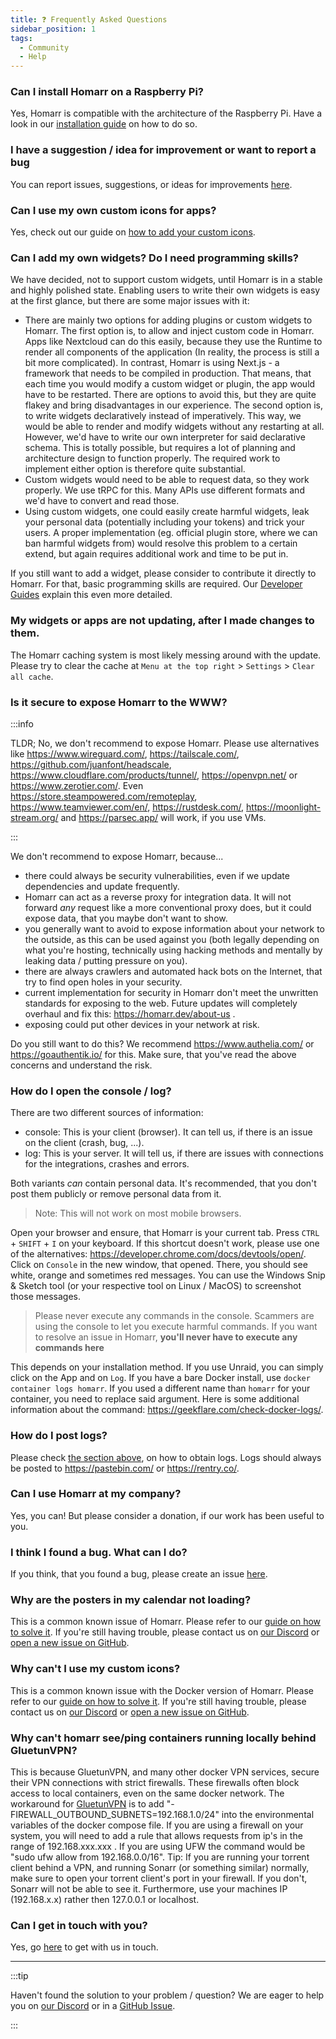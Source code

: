 ```yaml
---
title: ❓ Frequently Asked Questions
sidebar_position: 1
tags:
  - Community
  - Help
---
```



### Can I install Homarr on a Raspberry Pi?
Yes, Homarr is compatible with the architecture of the Raspberry Pi. Have a look in our <a href="/docs/introduction/installation">installation guide</a> on how to do so.

### I have a suggestion / idea for improvement or want to report a bug
You can report issues, suggestions, or ideas for improvements <a href="https://github.com/ajnart/homarr/issues/new/choose">here</a>.

### Can I use my own custom icons for apps?
Yes, check out our guide on <a href="/docs/customizations/icons">how to add your custom icons</a>.

### Can I add my own widgets? Do I need programming skills?
We have decided, not to support custom widgets, until Homarr is in a stable and highly polished state.
Enabling users to write their own widgets is easy at the first glance, but there are some major issues with it:

- There are mainly two options for adding plugins or custom widgets to Homarr. The first option is, to allow and inject custom code in Homarr. Apps like Nextcloud can do this easily, because they use the Runtime to render all components of the application (In reality, the process is still a bit more complicated). In contrast, Homarr is using Next.js - a framework that needs to be compiled in production. That means, that each time you would modify a custom widget or plugin, the app would have to be restarted. There are options to avoid this, but they are quite flakey and bring disadvantages in our experience. The second option is, to write widgets declaratively instead of imperatively. This way, we would be able to render and modify widgets without any restarting at all. However, we'd have to write our own interpreter for said declarative schema. This is totally possible, but requires a lot of planning and architecture design to function properly. The required work to implement either option is therefore quite substantial.
- Custom widgets would need to be able to request data, so they work properly. We use tRPC for this. Many APIs use different formats and we'd have to convert and read those.
- Using custom widgets, one could easily create harmful widgets, leak your personal data (potentially including your tokens) and trick your users. A proper implementation (eg. official plugin store, where we can ban harmful widgets from) would resolve this problem to a certain extend, but again requires additional work and time to be put in.

If you still want to add a widget, please consider to contribute it directly to Homarr. For that, basic programming skills are required. Our [Developer Guides](/docs/community/developer-guides) explain this even more detailed.

### My widgets or apps are not updating, after I made changes to them.
The Homarr caching system is most likely messing around with the update.
Please try to clear the cache at ``Menu at the top right`` > ``Settings`` > ``Clear all cache``.

### Is it secure to expose Homarr to the WWW?

:::info

TLDR; No, we don't recommend to expose Homarr. Please use alternatives like https://www.wireguard.com/, https://tailscale.com/, https://github.com/juanfont/headscale, https://www.cloudflare.com/products/tunnel/, https://openvpn.net/ or https://www.zerotier.com/. Even https://store.steampowered.com/remoteplay, https://www.teamviewer.com/en/, https://rustdesk.com/, https://moonlight-stream.org/ and https://parsec.app/ will work, if you use VMs.

:::

We don't recommend to expose Homarr, because...
- there could always be security vulnerabilities, even if we update dependencies and update frequently.
- Homarr can act as a reverse proxy for integration data. It will not forward *any* request like a more conventional proxy does, but it could expose data, that you maybe don't want to show.
- you generally want to avoid to expose information about your network to the outside, as this can be used against you (both legally depending on what you're hosting, technically using hacking methods and mentally by leaking data / putting pressure on you).
- there are always crawlers and automated hack bots on the Internet, that try to find open holes in your security.
- current implementation for security in Homarr don't meet the unwritten standards for exposing to the web. Future updates will completely overhaul and fix this: https://homarr.dev/about-us .
- exposing could put other devices in your network at risk.

Do you still want to do this? We recommend https://www.authelia.com/ or https://goauthentik.io/ for this. Make sure, that you've read the above concerns and understand the risk.

### How do I open the console / log?
There are two different sources of information:
- console: This is your client (browser). It can tell us, if there is an issue on the client (crash, bug, ...).
- log: This is your server. It will tell us, if there are issues with connections for the integrations, crashes and errors.

Both variants *can* contain personal data. It's recommended, that you don't post them publicly or remove personal data from it.

<Tabs>
  <TabItem value="apple" label="Read console" default>

> Note: This will not work on most mobile browsers.

Open your browser and ensure, that Homarr is your current tab.
Press ``CTRL`` + ``SHIFT`` + ``I`` on your keyboard. If this shortcut doesn't work, please use one of the alternatives: https://developer.chrome.com/docs/devtools/open/.
Click on ``Console`` in the new window, that opened. There, you should see white, orange and sometimes red messages. You can use the Windows Snip & Sketch tool (or your respective tool on Linux / MacOS) to screenshot those messages.

> Please never execute any commands in the console. Scammers are using the console to let you execute harmful commands. If you want to resolve an issue in Homarr, **you'll never have to execute any commands here**

  </TabItem>
  <TabItem value="orange" label="Read log">

This depends on your installation method. If you use Unraid, you can simply click on the App and on ``Log``. If you have a bare Docker install, use ``docker container logs homarr``. If you used a different name than ``homarr`` for your container, you need to replace said argument. Here is some additional information about the command: https://geekflare.com/check-docker-logs/.

  </TabItem>
</Tabs>

### How do I post logs?
Please check [the section above](#how-do-i-open-the-console--log), on how to obtain logs. Logs should always be posted to https://pastebin.com/ or https://rentry.co/.

### Can I use Homarr at my company?
Yes, you can! But please consider a donation, if our work has been useful to you.

### I think I found a bug. What can I do?
If you think, that you found a bug, please create an issue <a href="https://github.com/ajnart/homarr/issues/new/choose">here</a>.

### Why are the posters in my calendar not loading?
This is a common known issue of Homarr. Please refer to our [guide on how to solve it](/docs/community/known-issues#🚨-adblocker-will-break-and-block-the-posters-of-tv-shows). If you're still having trouble, please contact us on [our Discord](/docs/community/get-in-touch#discord) or [open a new issue on GitHub](https://github.com/ajnart/homarr/issues/new/choose).

### Why can't I use my custom icons?
This is a common known issue with the Docker version of Homarr. Please refer to our [guide on how to solve it](/docs/community/known-issues#🚨-docker-container-requires-a-restart-after-making-modifications-to-the-icons). If you're still having trouble, please contact us on [our Discord](/docs/community/get-in-touch#discord) or [open a new issue on GitHub](https://github.com/ajnart/homarr/issues/new/choose).

### Why can't homarr see/ping containers running locally behind GluetunVPN?
This is because GluetunVPN, and many other docker VPN services, secure their VPN connections with strict firewalls. These firewalls often block access to local containers, even on the same docker network. The workaround for <a href="https://github.com/qdm12/gluetun-wiki/blob/main/setup/options/firewall.md">GluetunVPN</a> is to add "- FIREWALL_OUTBOUND_SUBNETS=192.168.1.0/24" into the environmental variables of the docker compose file. If you are using a firewall on your system, you will need to add a rule that allows requests from ip's in the range of 192.168.xxx.xxx . If you are using UFW the command would be "sudo ufw allow from 192.168.0.0/16".
Tip: If you are running your torrent client behind a VPN, and running Sonarr (or something similar) normally, make sure to open your torrent client's port in your firewall. If you don't, Sonarr will not be able to see it. Furthermore, use your machines IP (192.168.x.x) rather then 127.0.0.1 or localhost.

### Can I get in touch with you?
Yes, go <a href="/docs/community/get-in-touch">here</a> to get with us in touch.

<hr/>

:::tip

Haven't found the solution to your problem / question? We are eager to help you on [our Discord](/docs/community/get-in-touch#discord) or in a [GitHub Issue](https://github.com/ajnart/homarr/issues/new/choose).

:::

